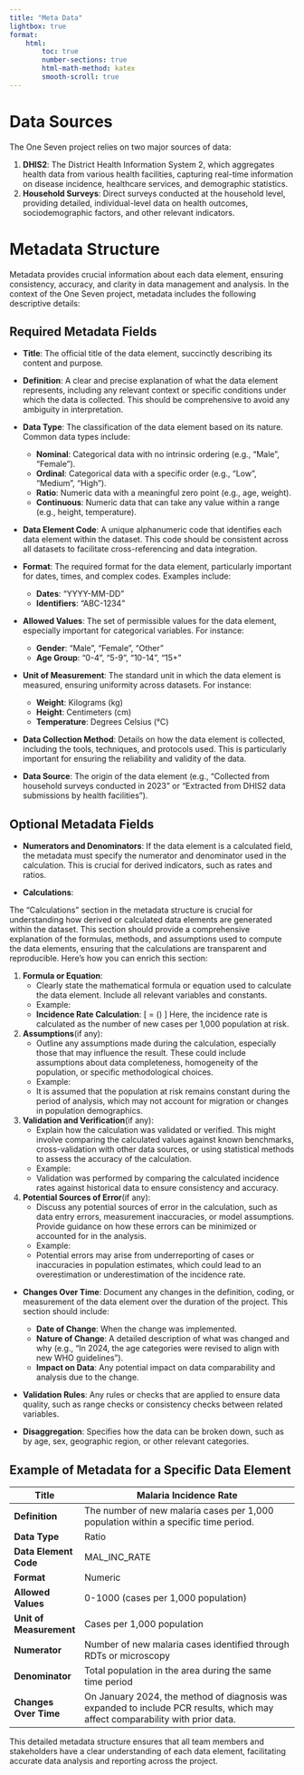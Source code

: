 ```yaml
---
title: "Meta Data"
lightbox: true
format:
    html:
        toc: true
        number-sections: true
        html-math-method: katex
        smooth-scroll: true
---
```


# Data Sources

The One Seven project relies on two major sources of data:

1.  **DHIS2**: The District Health Information System 2, which aggregates health data from various health facilities, capturing real-time information on disease incidence, healthcare services, and demographic statistics.
2.  **Household Surveys**: Direct surveys conducted at the household level, providing detailed, individual-level data on health outcomes, sociodemographic factors, and other relevant indicators.

# Metadata Structure

Metadata provides crucial information about each data element, ensuring consistency, accuracy, and clarity in data management and analysis. In the context of the One Seven project, metadata includes the following descriptive details:

## Required Metadata Fields

-   **Title**: The official title of the data element, succinctly describing its content and purpose.

-   **Definition**: A clear and precise explanation of what the data element represents, including any relevant context or specific conditions under which the data is collected. This should be comprehensive to avoid any ambiguity in interpretation.

-   **Data Type**: The classification of the data element based on its nature. Common data types include:

    -   **Nominal**: Categorical data with no intrinsic ordering (e.g., "Male", "Female").
    -   **Ordinal**: Categorical data with a specific order (e.g., "Low", "Medium", "High").
    -   **Ratio**: Numeric data with a meaningful zero point (e.g., age, weight).
    -   **Continuous**: Numeric data that can take any value within a range (e.g., height, temperature).

-   **Data Element Code**: A unique alphanumeric code that identifies each data element within the dataset. This code should be consistent across all datasets to facilitate cross-referencing and data integration.

-   **Format**: The required format for the data element, particularly important for dates, times, and complex codes. Examples include:

    -   **Dates**: "YYYY-MM-DD"
    -   **Identifiers**: "ABC-1234"

-   **Allowed Values**: The set of permissible values for the data element, especially important for categorical variables. For instance:

    -   **Gender**: "Male", "Female", "Other"
    -   **Age Group**: "0-4", "5-9", "10-14", "15+"

-   **Unit of Measurement**: The standard unit in which the data element is measured, ensuring uniformity across datasets. For instance:

    -   **Weight**: Kilograms (kg)
    -   **Height**: Centimeters (cm)
    -   **Temperature**: Degrees Celsius (°C)

-   **Data Collection Method**: Details on how the data element is collected, including the tools, techniques, and protocols used. This is particularly important for ensuring the reliability and validity of the data.

-   **Data Source**: The origin of the data element (e.g., "Collected from household surveys conducted in 2023" or "Extracted from DHIS2 data submissions by health facilities").

## Optional Metadata Fields

-   **Numerators and Denominators**: If the data element is a calculated field, the metadata must specify the numerator and denominator used in the calculation. This is crucial for derived indicators, such as rates and ratios.

-   **Calculations**:

The "Calculations" section in the metadata structure is crucial for understanding how derived or calculated data elements are generated within the dataset. This section should provide a comprehensive explanation of the formulas, methods, and assumptions used to compute the data elements, ensuring that the calculations are transparent and reproducible. Here’s how you can enrich this section:

1.  **Formula or Equation**:
    -   Clearly state the mathematical formula or equation used to calculate the data element. Include all relevant variables and constants.
    -   Example:
    -   **Incidence Rate Calculation**: \[ \text{Incidence Rate} = \left(\frac{\text{Number of New Cases}}{\text{Population at Risk}}\right) \times 1000 \] Here, the incidence rate is calculated as the number of new cases per 1,000 population at risk.
2.  **Assumptions**(if any):
    -   Outline any assumptions made during the calculation, especially those that may influence the result. These could include assumptions about data completeness, homogeneity of the population, or specific methodological choices.
    -   Example:
    -   It is assumed that the population at risk remains constant during the period of analysis, which may not account for migration or changes in population demographics.
3.  **Validation and Verification**(if any):
    -   Explain how the calculation was validated or verified. This might involve comparing the calculated values against known benchmarks, cross-validation with other data sources, or using statistical methods to assess the accuracy of the calculation.
    -   Example:
    -   Validation was performed by comparing the calculated incidence rates against historical data to ensure consistency and accuracy.
4.  **Potential Sources of Error**(if any):
    -   Discuss any potential sources of error in the calculation, such as data entry errors, measurement inaccuracies, or model assumptions. Provide guidance on how these errors can be minimized or accounted for in the analysis.
    -   Example:
    -   Potential errors may arise from underreporting of cases or inaccuracies in population estimates, which could lead to an overestimation or underestimation of the incidence rate.

-   **Changes Over Time**: Document any changes in the definition, coding, or measurement of the data element over the duration of the project. This section should include:

    -   **Date of Change**: When the change was implemented.
    -   **Nature of Change**: A detailed description of what was changed and why (e.g., "In 2024, the age categories were revised to align with new WHO guidelines").
    -   **Impact on Data**: Any potential impact on data comparability and analysis due to the change.

-   **Validation Rules**: Any rules or checks that are applied to ensure data quality, such as range checks or consistency checks between related variables.

-   **Disaggregation**: Specifies how the data can be broken down, such as by age, sex, geographic region, or other relevant categories.

## Example of Metadata for a Specific Data Element

| **Title**               | Malaria Incidence Rate                                                                                                        |
|----------------|--------------------------------------------------------|
| **Definition**          | The number of new malaria cases per 1,000 population within a specific time period.                                           |
| **Data Type**           | Ratio                                                                                                                         |
| **Data Element Code**   | MAL_INC_RATE                                                                                                                  |
| **Format**              | Numeric                                                                                                                       |
| **Allowed Values**      | 0-1000 (cases per 1,000 population)                                                                                           |
| **Unit of Measurement** | Cases per 1,000 population                                                                                                    |
| **Numerator**           | Number of new malaria cases identified through RDTs or microscopy                                                             |
| **Denominator**         | Total population in the area during the same time period                                                                      |
| **Changes Over Time**   | On January 2024, the method of diagnosis was expanded to include PCR results, which may affect comparability with prior data. |

This detailed metadata structure ensures that all team members and stakeholders have a clear understanding of each data element, facilitating accurate data analysis and reporting across the project.
